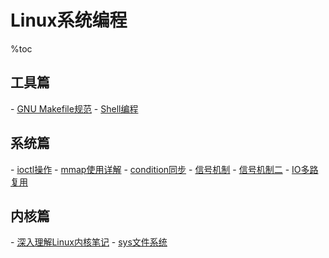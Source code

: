 = Linux系统编程 =

%toc

== 工具篇 ==
- [[GNU Makefile规范]]
- [[Shell编程]]

== 系统篇 ==
- [[ioctl操作]]
- [[mmap使用详解]]
- [[condition同步]]
- [[信号机制]]
- [[信号机制二]]
- [[IO多路复用]]

== 内核篇 ==
- [[深入理解Linux内核笔记]]
- [[sys文件系统]]
